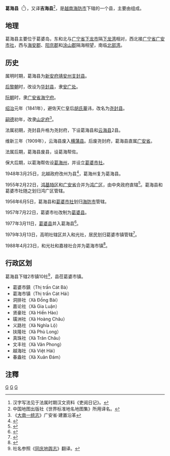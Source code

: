 {{Infobox Settlement
|name                   = 葛海县
|settlement_type        = 县
|official_name          = 
|other_name             = 
|native_name            = {{lang|vi|Huyện Cát Hải}}
|nickname               = 
|motto                  = 
|image_skyline          = Cat Ba town in night.JPG
|imagesize              = 
|image_caption          = 
|image_flag             = 
|flag_size              = 
|image_seal             = 
|seal_size              = 
|image_shield           = 
|shield_size            = 
|image_blank_emblem     = 
|blank_emblem_size      = 
|image_map              = {{Infobox mapframe|frame-width=250|zoom=10}}
|mapsize                = 
|map_caption            = 
|image_map1             = 
|mapsize1               = 
|map_caption1           = 
|pushpin_map            = Vietnam
|pushpin_label_position = bottom
|pushpin_map_caption    = 
|pushpin_map1           = 
|pushpin_label_position1= 
|pushpin_map_caption1   = 
|subdivision_type       = [[国家|国家]]
|subdivision_name       = {{flag|Vietnam}}
|subdivision_type1      = [[越南行政区划|直辖市]]
|subdivision_name1      = [[海防市|海防市]]
|subdivision_type2      = 行政区划
|subdivision_name2      = 2市镇10社
|subdivision_type3      = 
|subdivision_name3      = 
|seat_type              = 县莅
|seat                   = {{link-vi|葛婆市镇|Cát Bà (thị trấn)}}
|government_type        = 
|leader_title           = 
|leader_name            = 
|leader_title1          = 
|leader_name1           = 
|established_title      = 
|established_date       = 
|area_magnitude         = 
|unit_pref              = 
|area_footnotes         = 
|area_total_km2         = 345.31
|area_land_km2          = 
|area_water_km2         = 
|area_water_percent     = 
|area_urban_km2         = 
|area_metro_km2         = 
|population_as_of       = 2018年
|population_footnotes   = 
|population_note        = 
|population_total       = 43187
|population_density_km2 = auto
|population_metro             = 
|population_density_metro_km2 = 
|population_urban             = 
|population_density_urban_km2 = 
|timezone               = [[越南标准时间|越南标准时间]]
|utc_offset             = +7
|elevation_footnotes    = 
|elevation_m            = 
|coor_type              = 
|coordinates            = 
|postal_code_type       = 
|postal_code            = 
|area_code              = 
|website                = [http://cathai.haiphong.gov.vn 葛海县电子信息门户网站]
|footnotes              = 
}}
'''葛海县'''（{{vie|v=Huyện Cát Hải|hn=縣葛海}}<ref>汉字写法见于法属时期汉文资料《吏阅日记》。</ref>），又译'''吉海县'''<ref>中国地图出版社《世界标准地名地图集》所用译名。</ref>，是[[越南|越南]][[海防市|海防市]]下辖的一个县，主要由{{link-vi|葛婆群岛|Quần đảo Cát Bà|葛婆岛及其离岛}}组成。

==地理==
葛海县主要位于葛婆岛，东和北与[[广宁省|广宁省]][[下龙市|下龙市]]隔[[下龙湾|下龙湾]]相对，西北接[[广宁省|广宁省]][[广安市社|广安市社]]，西与[[海安郡_(越南)|海安郡]]、[[阳京郡|阳京郡]]和[[涂山郡|涂山郡]]隔海相望，南临[[北部湾|北部湾]]。

==历史==
属明时期，葛海县为[[新安府|新安府]][[靖安州|靖安州]][[支封县|支封县]]。

[[后黎朝|后黎朝]]时，改设为[[华封县|华封县]]，隶[[安广处|安广处]]。

[[阮朝|阮朝]]时，隶[[广安省|广安省]][[海宁府|海宁府]]。

[[绍治|绍治]]元年（1841年），避佐天仁皇后[[胡氏華|胡氏華]]讳，改名为[[尧封县|尧封县]]。

[[嗣德|嗣德]]初年，改隶[[山定府|山定府]]<ref>《[[大南一统志|大南一统志]]》广安省·建置沿革</ref>。

法属初期，尧封县升格为尧封府，下设葛海县和[[云海县|云海县]]2县。

维新三年（1909年），云海县废入[[横蒲县|横蒲县]]。后废尧封府，葛海县直属[[广安省|广安省]]。

法属后期，葛海县废县，设葛海帮佐。

保大后期，以葛海帮佐设[[葛海州|葛海州]]，并设立[[葛婆市社|葛婆市社]]。

1948年3月25日，北越政府改州为县<ref>{{Cite web |url=https://thuvienphapluat.vn/van-ban/Bo-may-hanh-chinh/Sac-lenh-148-SL-bai-bo-danh-tu-phu-chau-quan/36317/noi-dung.aspx |title=Sắc lệnh số 148/SL về việc bãi bỏ danh từ phủ, châu, quận do Chủ tịch Chính phủ Việt nam dân chủ cộng hoà ban hành |accessdate=2020-04-11 |archive-date=2020-05-18 |archive-url=https://web.archive.org/web/20200518212625/https://thuvienphapluat.vn/van-ban/Bo-may-hanh-chinh/Sac-lenh-148-SL-bai-bo-danh-tu-phu-chau-quan/36317/noi-dung.aspx |dead-url=no }}</ref>，葛海州复为葛海县。

1955年2月22日，[[鸿基特区|鸿基特区]]和[[广安省|广安省]]合并为[[鸿广区|鸿广区]]，由中央政府直辖<ref>{{Cite web |url=https://thuvienphapluat.vn/van-ban/Bo-may-hanh-chinh/Sac-lenh-221-SL-sat-nhap-Ta-ngan-Lien-khu-3-thanh-lap-Hong-quang-sua-doi-dia-gioi-Lien-khu-Viet-bac-Lien-khu-3-dat-Hai-phong-duoi-quyen-Chinh-phu/36750/noi-dung.aspx |title=Sắc lệnh số 221/SL về việc sát nhập khu Tả ngạn vào Liên khu 3, thành lập khu Hồng quảng, sửa đổi địa giới Liên khu Việt bắc và Liên khu 3, và đặt thành phố Hải phòng dưới quyền lãnh đạo trực tiếp của Chính phủ Trung ương do Chủ tịch nước ban hành |accessdate=2020-04-11 |archive-date=2020-04-12 |archive-url=https://web.archive.org/web/20200412121236/https://thuvienphapluat.vn/van-ban/Bo-may-hanh-chinh/Sac-lenh-221-SL-sat-nhap-Ta-ngan-Lien-khu-3-thanh-lap-Hong-quang-sua-doi-dia-gioi-Lien-khu-Viet-bac-Lien-khu-3-dat-Hai-phong-duoi-quyen-Chinh-phu/36750/noi-dung.aspx |dead-url=no }}</ref>。葛海县和葛婆市社随之划归鸿广区管辖。

1956年6月5日，葛海县和[[葛婆市社|葛婆市社]]划归[[海防市|海防市]]管辖。

1957年7月22日，葛婆市社改制为[[葛婆县|葛婆县]]。

1977年3月11日，[[葛婆县|葛婆县]]并入葛海县<ref>{{Cite web |url=https://thuvienphapluat.vn/van-ban/Bo-may-hanh-chinh/Quyet-dinh-57-CP-hop-nhat-huyen-Cat-Ba-va-huyen-Cat-Hai-thanh-huyen-Cat-Hai-thuoc-thanh-pho-Hai-Phong-58178.aspx |title=Quyết định 57-CP năm 1977 về việc hợp nhất huyện Cát Bà và huyện Cát Hải thành một huyện lấy tên là huyện Cát Hải thuộc thành phố Hải Phòng do Hội đồng Chính phủ ban hành |access-date=2017-10-17 |archive-date=2021-03-18 |archive-url=https://web.archive.org/web/20210318225132/https://thuvienphapluat.vn/van-ban/Bo-may-hanh-chinh/Quyet-dinh-57-CP-hop-nhat-huyen-Cat-Ba-va-huyen-Cat-Hai-thanh-huyen-Cat-Hai-thuoc-thanh-pho-Hai-Phong-58178.aspx |dead-url=no }}</ref>。

1979年3月13日，高明社辖区并入和光社，居民划归葛婆市镇管辖<ref>{{Cite web |url=https://thuvienphapluat.vn/van-ban/Bo-may-hanh-chinh/Quyet-dinh-110-CP-giai-the-xa-Cao-Minh-huyen-Cat-Hai-Hai-Phong/57562/noi-dung.aspx |title=Quyết định 110-CP năm 1979 về việc giải thể xã Cao Minh thuộc huyện Cát Hải, thành phố Hải Phòng do Hội đồng Chính phủ ban hành |access-date=2017-10-17 |archive-date=2017-10-18 |archive-url=https://web.archive.org/web/20171018013038/https://thuvienphapluat.vn/van-ban/Bo-may-hanh-chinh/Quyet-dinh-110-CP-giai-the-xa-Cao-Minh-huyen-Cat-Hai-Hai-Phong/57562/noi-dung.aspx |dead-url=no }}</ref>。

1988年4月23日，和光社和嘉禄社合并为葛海市镇<ref>{{Cite web |url=https://thuvienphapluat.vn/van-ban/Bo-may-hanh-chinh/Quyet-dinh-70-HDBT-phan-vach-dia-gioi-hanh-chinh-mot-so-xa-thi-tran-cua-huyen-Cat-Hai-Do-Son-Hai-Phong/37544/noi-dung.aspx |title=Quyết định 70-HĐBT năm 1988 về việc phân vạch địa giới hành chính một số xã, thị trấn của huyện Cát Hải và huyện Đồ Sơn thuộc thành phố Hải Phòng do Hội đồng Bộ trưởng ban hành |access-date=2017-10-17 |archive-date=2020-08-08 |archive-url=https://web.archive.org/web/20200808064540/https://thuvienphapluat.vn/van-ban/Bo-may-hanh-chinh/Quyet-dinh-70-HDBT-phan-vach-dia-gioi-hanh-chinh-mot-so-xa-thi-tran-cua-huyen-Cat-Hai-Do-Son-Hai-Phong/37544/noi-dung.aspx |dead-url=no }}</ref>。

==行政区划==
葛海县下辖2市镇10社<ref>社名参照《[[同庆地舆志|同庆地舆志]]》翻译。</ref>，县莅葛婆市镇。
*葛婆市鎮（Thị trấn Cát Bà）
*葛海市镇（Thị trấn Cát Hải）
*洞排社（Xã Đồng Bài）
*嘉论社（Xã Gia Luận）
*贤豪社（Xã Hiền Hào）
*璜洲社（Xã Hoàng Châu）
*义路社（Xã Nghĩa Lộ）
*扶隆社（Xã Phù Long）
*真珠社（Xã Trân Châu）
*文丰社（Xã Văn Phong）
*越海社（Xã Việt Hải）
*春盎社（Xã Xuân Đám）

==注釋==
{{reflist|2}}

{{海防市行政区划}}
{{越南红河三角洲之县市镇区域划分}}

[[Category:海防市|G]]
[[Category:越南島縣|G]]
[[Category:越南县份|G]]